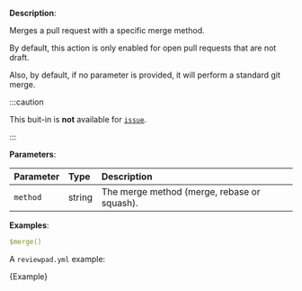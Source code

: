 
**Description**:

Merges a pull request with a specific merge method.

By default, this action is only enabled for open pull requests that are not draft.

Also, by default, if no parameter is provided, it will perform a standard git merge.

:::caution

This buit-in is **not** available for [`issue`](/guides/syntax#workflow).

:::

**Parameters**:

| Parameter  | Type    | Description                                  |
| :--------- | :------ | :------------------------------------------- |
| `method`   | string  | The merge method (merge, rebase or squash).  |

**Examples**:

```yml
$merge()
```

A `reviewpad.yml` example:

<CodeBlock language="yml" title="reviewpad.yml">{Example}</CodeBlock>
